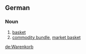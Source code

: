 ==German==
===Noun===
{{de-noun-m|genitive=Warenkorbs|genitive2=Warenkorbes|plural=Warenkörbe}}
#[[basket]]
#[[commodity bundle]], [[market basket]] 
[[de:Warenkorb]]